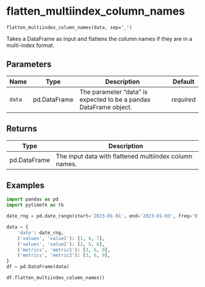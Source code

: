 # flatten_multiindex_column_names { #pytimetk.flatten_multiindex_column_names }

`flatten_multiindex_column_names(data, sep='_')`

Takes a DataFrame as input and flattens the column
names if they are in a multi-index format.

## Parameters

| Name   | Type         | Description                                                       | Default    |
|--------|--------------|-------------------------------------------------------------------|------------|
| `data` | pd.DataFrame | The parameter "data" is expected to be a pandas DataFrame object. | _required_ |

## Returns

| Type         | Description                                            |
|--------------|--------------------------------------------------------|
| pd.DataFrame | The input data with flattened multiindex column names. |

## Examples

```python
import pandas as pd
import pytimetk as tk

date_rng = pd.date_range(start='2023-01-01', end='2023-01-03', freq='D')

data = {
    'date': date_rng,
    ('values', 'value1'): [1, 4, 7],
    ('values', 'value2'): [2, 5, 8],
    ('metrics', 'metric1'): [3, 6, 9],
    ('metrics', 'metric2'): [3, 6, 9],
}
df = pd.DataFrame(data)

df.flatten_multiindex_column_names()

```